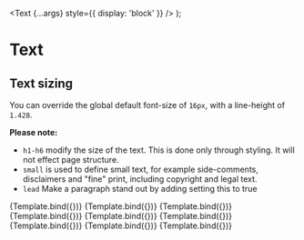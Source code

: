 

<Meta title="Typography/Text/Sizing" component={Text} />

  <Text {...args} style={{ display: 'block' }} />
);

# Text

## Text sizing

You can override the global default font-size of `16px`, with a line-height of `1.428`.

**Please note:**

- `h1-h6` modify the size of the text. This is done only through styling. It will not effect page structure.
- `small` is used to define small text, for example side-comments, disclaimers and "fine" print, including copyright and legal text.
- `lead` Make a paragraph stand out by adding setting this to true

<Canvas>
  <Story name="h1" args={{ children: 'Sample Text (h1)', size: 'h1' }}>
    {Template.bind({})}
  </Story>
  <Story name="h2" args={{ children: 'Sample Text (h2)', size: 'h2' }}>
    {Template.bind({})}
  </Story>
  <Story name="h3" args={{ children: 'Sample Text (h3)', size: 'h3' }}>
    {Template.bind({})}
  </Story>
  <Story name="h4" args={{ children: 'Sample Text (h4)', size: 'h4' }}>
    {Template.bind({})}
  </Story>
  <Story name="h5" args={{ children: 'Sample Text (h5)', size: 'h5' }}>
    {Template.bind({})}
  </Story>
  <Story name="h6" args={{ children: 'Sample Text (h6)', size: 'h6' }}>
    {Template.bind({})}
  </Story>
  <Story name="Default" args={{ children: 'Sample Text (default)' }}>
    {Template.bind({})}
  </Story>
  <Story name="Small" args={{ children: 'Sample Text (small)', small: true }}>
    {Template.bind({})}
  </Story>
  <Story name="Lead" args={{ children: 'Sample Text (lead)', lead: true }}>
    {Template.bind({})}
  </Story>
</Canvas>
